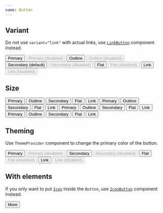 ```yaml
---
name: Button
---
```



## Variant

Do not use `variant="link"` with actual links, use [`LinkButton`](/components/LinkButton) component instead.

<Playground>
  <Grid gap="lg" cross="center" main="center" columns="repeat(2, auto)" css={{ p: '$4', bc: '$gray50' }}>
    <Button variant="primary">Primary</Button>
    <Button disabled variant="primary">
      Primary (disabled)
    </Button>
    <Button variant="outline">Outline</Button>
    <Button variant="outline" disabled>
      Outline (disabled)
    </Button>
    <Button variant="secondary">Secondary (default)</Button>
    <Button variant="secondary" disabled>
      Secondary (disabled)
    </Button>
    <Button variant="flat">Flat</Button>
    <Button variant="flat" disabled>
      Flat (disabled)
    </Button>
    <Button variant="link">Link</Button>
    <Button variant="link" disabled>
      Link (disabled)
    </Button>
  </Grid>
</Playground>

## Size

<Playground>
  <Flex flow="column" gap="xl" css={{ py: '$8', bc: '$gray50' }}>
    <Flex gap="sm" css={{ px: '$10' }}>
      <Button size="xs" variant="primary">
        Primary
      </Button>
      <Button size="xs" variant="outline" gap="1">
        Outline
        <Icon as={DotsVerticalIcon} size="sm" />
      </Button>
      <Button size="xs" variant="secondary">
        Secondary
      </Button>
      <Button size="xs" variant="flat">
        Flat
      </Button>
      <Button size="xs" variant="link">
        Link
      </Button>
    </Flex>
    <Flex gap="sm" css={{ px: '$10' }}>
      <Button size="sm" variant="primary">
        Primary
      </Button>
      <Button size="sm" variant="outline">
        Outline
        <Icon as={DotsVerticalIcon} size="sm" />
      </Button>
      <Button size="sm" variant="secondary">
        Secondary
      </Button>
      <Button size="sm" variant="flat">
        Flat
      </Button>
      <Button size="sm" variant="link">
        Link
      </Button>
    </Flex>
    <Flex gap="sm" css={{ px: '$10' }}>
      <Button size="md" variant="primary">
        Primary
      </Button>
      <Button size="md" variant="outline">
        Outline
        <Icon as={DotsVerticalIcon} size="md" />
      </Button>
      <Button size="md" variant="secondary">
        Secondary
      </Button>
      <Button size="md" variant="flat">
        Flat
      </Button>
      <Button size="md" variant="link">
        Link
      </Button>
    </Flex>
    <Flex gap="sm" css={{ px: '$10' }}>
      <Button size="lg" variant="primary">
        Primary
      </Button>
      <Button size="lg" variant="outline">
        Outline
        <Icon as={DotsVerticalIcon} size="lg" />
      </Button>
      <Button size="lg" variant="secondary">
        Secondary
      </Button>
      <Button size="lg" variant="flat">
        Flat
      </Button>
      <Button size="lg" variant="link">
        Link
      </Button>
    </Flex>
  </Flex>
</Playground>

## Theming

Use `ThemeProvider` component to change the primary color of the button.

<Playground>
  <ThemeProvider theme="purple">
    <Flex flow="column" gap="xl" css={{ py: '$8', bc: '$surface' }}>
      <Flex gap="sm" css={{ px: '$10' }}>
        <Button variant="primary">Primary</Button>
        <Button disabled variant="primary">
          Primary (disabled)
        </Button>
      </Flex>
      <Flex gap="sm" css={{ px: '$10' }}>
        <Button variant="secondary">Secondary</Button>
        <Button variant="secondary" disabled>
          Secondary (disabled)
        </Button>
      </Flex>
      <Flex gap="sm" css={{ px: '$10' }}>
        <Button variant="flat">Flat</Button>
        <Button variant="flat" disabled>
          Flat (disabled)
        </Button>
      </Flex>
      <Flex gap="sm" css={{ px: '$10' }}>
        <Button variant="link">Link</Button>
        <Button variant="link" disabled>
          Link (disabled)
        </Button>
      </Flex>
    </Flex>
  </ThemeProvider>
</Playground>

## With elements

If you only want to put [`Icon`](/components/Icon) inside the `Button`, use [`IconButton`](/components/IconButton) component instead.

<Playground>
  <Flex flow="column" cross="start" gap="xl" css={{ p: '$8', bc: '$gray50' }}>
    <Button variant="primary" gap="2">
      <Icon as={DotsVerticalIcon} />
      More
    </Button>
  </Flex>
</Playground>
